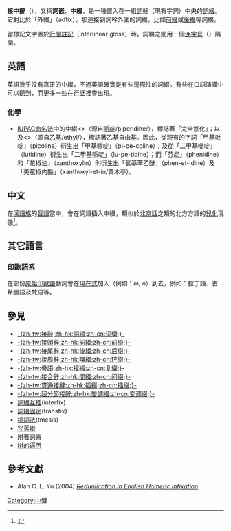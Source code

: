 {{NoteTA
|T=zh-tw:接中辭;zh-hk:中綴;zh-cn:中缀;
}}
{{about|自然語言的中綴|數學的中綴|中缀表示法}}
{{Affixes}}
'''接中辭'''（{{lang|en|infix}}），又稱'''詞嵌'''、'''中綴'''，是一種置入在一組[[詞幹|詞幹]]（現有字詞）中央的[[詞綴|詞綴]]。它對比於「外綴」（adfix），那連接到詞幹外圍的詞綴，比如[[前綴|前綴]]或[[後綴|後綴]]等詞綴。

當標記文字置於[[行間註記|行間註記]]（interlinear gloss）時，詞綴之間用一個[[连字号|连字号]]（{{lang|en|hyphen}}）隔開。

==英語==
英語幾乎沒有真正的中綴，不過英語確實是有些邊際性的詞綴。有些在口語演講中可以聽到，而更多一些在[[行話|行話]]裡會出現。

===化學===
*[[IUPAC命名法|IUPAC命名法]]中的中綴<{{lang|en|-pe-}}>（源自[[哌啶|哌啶]]/piperidine/），標誌著「完全氫化」；以及<{{lang|en|-et-}}>（源自[[乙基|乙基]]/ethyl/），標誌著乙基自由基{{lang|en|C2H5}}。因此，從現有的字詞「甲基吡啶」（picoline）衍生出「甲基哌啶」（pi-pe-coline）；及從「二甲基吡啶」（lutidine）衍生出「二甲基哌啶」（lu-pe-tidine）；而「芬尼」（phenidine）和「花椒油」（xanthoxylin）則衍生出「氨基苯乙醚」（phen-et-idine）及「美花椒内酯」（xanthoxyl-et-in/黄木亭）。

==中文==
在[[漢語族|漢語族]]的[[晉語|晉語]]當中，會在詞語插入中綴{{unicode|-(ə)l-}}，類似於[[北京話|北京話]]之類的北方方語的[[兒化|兒化]]現像<ref>{{cite journal|author=[[徐通锵|徐通锵]]|title=山西平定方言的“儿化”和晋中的所谓嵌“l”词|journal=中国语文|year=1981|issue=6|pages=408-415|language=zh-hans}}</ref>。

==其它語言==
{{wiktionarycat|type=infixes|category=Infixes by language}}

===印歐語系===
在部份[[原始印歐語|原始印歐語]]動詞會在[[現在式|現在式]]加入{{link-en|鼻化中綴|nasal infix}}（例如：''m'', ''n''）到{{link-en|印歐語字根|Proto-Indo-European root|基本字根}}去，例如：拉丁語、古希臘語及梵語等。
<!--
* [[Latin|Latin]] present ''vi'''n'''cō'' "I win" — [[perfect_(grammar)|perfect]] [[voice_(grammar)|passive]] [[participle|participle]] ''victus'' "conquered"<ref>{{L&S|vinco|ref}}</ref>
*[[Ancient_Greek|Ancient Greek]] ''la'''m'''bánō'' (also with ''-an-'' suffix) 'I take' — [[aorist|aorist]] ''élǎbon'' 'I took'<ref>{{LSJ|lamba/nw|λαμβάνω|ref}}</ref>

====西班牙語====
In Nicaragua and neighboring countries, the Spanish diminutive affix becomes an infix {{infix|it}} in names: ''Óscar'' {{IPA|[ˈoskar]}} → ''Osquítar'' {{IPA|[osˈkitar]}} (cf. standard ''Oscarito''); ''Edgar'' → ''Edguítar''; ''Victor'' → ''Victítor''.

===阿拉伯語===
[[Arabic_language|Arabic]] uses a common infix, {{infix|t}} ت for [[Arabic_grammar#Stem_formation|Form VIII verbs]], usually a [[Reflexive_voice|reflexive]] of Form I. It is placed after the first [[consonant|consonant]] of the [[root|root]]; an [[Epenthesis|epenthetic]] ''i-'' prefix is also added since words cannot begin with a consonant cluster. An example is اجتهد ''ijtahada'' "he worked hard", from جهد ''jahada'' "he strove". (The words "[[ijtihad|ijtihad]]" and "[[jihad|jihad]]" are nouns derived from these two verbs.)

===南島語系和南亞語系===
Infixes are common in [[Austronesian_languages|Austronesian]] and [[Austroasiatic_languages|Austroasiatic languages]]. For example,  in [[Tagalog_language|Tagalog]], a grammatical form similar to the [[active_voice|active voice]] is formed by adding the infix {{infix|um}} near the beginning of a verb. Tagalog has borrowed the English word ''graduate'' as a verb; to say "I graduated" a speaker uses the derived form ''gr'''um'''aduate''.

[[Khmer_language|Khmer]], an Austroasiatic language, has seven different infixes.  They include the nominalizing infix {{infix|b}}, which derives ''l'''b'''eun'' 'speed' from ''leun'' 'fast' and ''l'''b'''ong'' ' trial' from ''long'' 'to test, to haunt'.

In Indonesian (''bahasa Indonesia'') there are at least 5 kinds of infixes (''sisipan''). They are {{infix|el}}, {{infix|em}}, {{infix|er}}, {{infix|ah}}, and {{infix|in}}.
Examples:
* The word 'gembung' means "bloated", while 'g'''el'''embung' means "bubble"'.

* The word 'cerlang' means "luminous", while 'c'''em'''erlang' means "brilliant"'.

* The word 'gigi' means "tooth", while 'g'''er'''igi' means "serration"'.

* The word 'dulu' means "first" or "advance" or "olden", while 'd'''ah'''ulu' means "formerly"'.

* The word 'kerja' means "work", while 'k'''in'''erja' means "performance"'.

===斯里語===
In [[Seri_language|Seri]] some verbs form the plural stem with infixation of {{infix|tóo}} after the first vowel of the root; compare the singular stem ''ic'' 'plant (verb)' with the plural stem ''itóoc''. Examples: ''itíc'' 'did s/he plant it?' and ''iti'''tóo'''c'' 'did they sow it?'.

==類似的過程==
'''[[Tmesis|Tmesis]]''', the use of a [[lexical_word|lexical word]] rather than an affix, is sometimes considered a type of infixation. These are the so-called '[[Expletive_infixation|expletive infixes]]', as in ''[[Fuck#Modern_usage|fan-fucking-tastic]]'' and ''abso-bloody-lutely''. Since these are not affixes, they are commonly disqualified from being considered infixes.

Sequences of adfixes ([[Prefix_(linguistics)|prefix]]es or [[suffix_(linguistics)|suffix]]es) do not result in infixes: An infix must be internal to a [[word_stem|word stem]]. Thus the word ''originally,'' formed by adding the suffix ''-ly'' to ''original,'' does not turn the suffix ''-al'' into an infix. There is simply a sequence of two suffixes, ''origin-al-ly.'' In order for ''-al-'' to be considered an infix, it would have to have been inserted in the non-existent word ''*originly.'' The "infixes" in the tradition of [[Bantu_languages|Bantu]] linguistics are often sequences of prefixes of this type, though there may be debate over specific cases. 

The [[Semitic_languages|Semitic languages]] have a form of '''[[ablaut|ablaut]]''' (changing the vowels within words, as in English ''sing, sang, sung, song)'' that is sometimes called infixation, as the vowels are placed between the consonants of the root. However, this interdigitation of a discontinuous root with a discontinuous affix is more often called '''[[transfix|transfix]]ation'''. 

See also '''[[interfix|interfix]]''', which joins a compound word, as in ''speed-o-meter''.

==加註==
When [[Interlinear_gloss|gloss]]ing, it is conventional to set off infixes with {{angle bracket|angle brackets}}, rather than the hyphens used to set off prefixes and suffixes: 
:''sh{{infix|izn}}it, saxo{{infix|ma}}phone, pi{{infix|pe}}coline''
Compare:
:''origin-al-ly''
which is a suffix ''-ly'' added to the word ''original,'' which is itself a suffix ''-al'' added to the root ''origin.''
-->

==參見==
{{div col|cols=2}}
*[[接辭|-{zh-tw:接辭;zh-hk:詞綴;zh-cn:词缀;}-]]
*[[接頭辭|-{zh-tw:接頭辭;zh-hk:前綴;zh-cn:前缀;}-]]
*[[接尾辭|-{zh-tw:接尾辭;zh-hk:後綴;zh-cn:后缀;}-]]
*[[接周辭|-{zh-tw:接周辭;zh-hk:環綴;zh-cn:环缀;}-]]
*[[疊語|-{zh-tw:疊語;zh-hk:複綴;zh-cn:复缀;}-]]
*[[接合辭|-{zh-tw:接合辭;zh-hk:間綴;zh-cn:间缀;}-]]
*[[貫通接辭|-{zh-tw:貫通接辭;zh-hk:插綴;zh-cn:插缀;}-]]
*[[超分節接辭|-{zh-tw:超分節接辭;zh-hk:變調綴;zh-cn:变调缀;}-]]
* [[詞綴互插|詞綴互插]](interfix)
* [[詞綴固定|詞綴固定]](transfix)
* [[插詞法|插詞法]](tmesis)
* [[咒罵綴|咒罵綴]]
* [[附著詞素|附著詞素]]
* [[树的遍历|树的遍历]]
{{div col end}}
<!--
==註釋==
{{Reflist}}
-->

==參考文獻==
{{refbegin}}
*Alan C. L. Yu (2004) ''[https://web.archive.org/web/20140211150331/http://washo.uchicago.edu/pub/nels34.pdf Reduplication in English Homeric Infixation]''
{{refend}}

[[Category:中缀|Category:中缀]]
